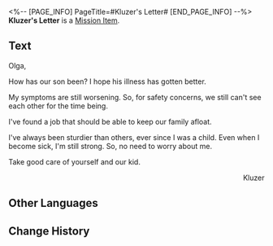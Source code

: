 <%-- [PAGE_INFO]
PageTitle=#Kluzer's Letter#
[END_PAGE_INFO] --%>
{{Item Infobox
|id          = 140097
|image       = Item Sealed Letter.png{{subst:void|<!--$UPLOAD:<<SpriteOutput/ItemFigures/190003.png>-<Item Sealed Letter.png>-<Item Icons>>-->}}
|type        = Mission Item
|invCategory = Missions
|rarity      = 3
|effect      = 
|description = Old letters that Kluzer carries around.
}}
{{Description|''"He didn't have the time to post them... maybe he didn't need to anymore..."''}}
'''Kluzer's Letter''' is a [[Mission Item]].

==Text==
<div align="center">{{Color|Keyword|Kluzer's Letter}}</div>
Olga,

How has our son been? I hope his illness has gotten better.

My symptoms are still worsening. So, for safety concerns, we still can't see each other for the time being.

I've found a job that should be able to keep our family afloat.

I've always been sturdier than others, ever since I was a child. Even when I become sick, I'm still strong. So, no need to worry about me.

Take good care of yourself and our kid.

<div align="right">Kluzer</div>

==Other Languages==
{{Other Languages
|en   = Kluzer's Letter
|zhs  = 科鲁泽的信件
|zht  = 科魯澤的信件
|ja   = コルゼの手紙
|ko   = 클루저의 편지
|es   = Carta de Kluzer
|fr   = Lettre de Kluzer
|ru   = Письмо Клузера
|th   = จดหมายของ Kluzer
|vi   = Thư Của Kluzer
|de   = Kluzers Brief
|id   = Surat Kluzer
|pt   = Carta de Kluzer
}}

==Change History==
{{Change History|1.0}}